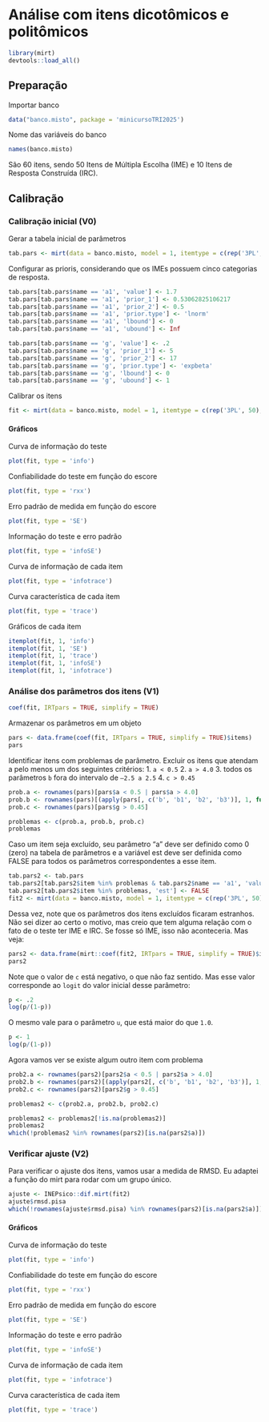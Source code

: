 # Análise com itens dicotômicos e politômicos

```r
library(mirt)
devtools::load_all()
```

## Preparação

Importar banco

```r
data("banco.misto", package = 'minicursoTRI2025')
```

Nome das variáveis do banco

```r
names(banco.misto)
```

São 60 itens, sendo 50 Itens de Múltipla Escolha (IME) e 10 Itens de Resposta Construída (IRC).

## Calibração

### Calibração inicial (V0)

Gerar a tabela inicial de parâmetros

```r
tab.pars <- mirt(data = banco.misto, model = 1, itemtype = c(rep('3PL', 50), rep('graded', 10)), TOL = 0.001, pars = 'values')
```

Configurar as prioris, considerando que os IMEs possuem cinco categorias de resposta.

```r
tab.pars[tab.pars$name == 'a1', 'value'] <- 1.7
tab.pars[tab.pars$name == 'a1', 'prior_1'] <- 0.53062825106217
tab.pars[tab.pars$name == 'a1', 'prior_2'] <- 0.5
tab.pars[tab.pars$name == 'a1', 'prior.type'] <- 'lnorm'
tab.pars[tab.pars$name == 'a1', 'lbound'] <- 0
tab.pars[tab.pars$name == 'a1', 'ubound'] <- Inf

tab.pars[tab.pars$name == 'g', 'value'] <- .2
tab.pars[tab.pars$name == 'g', 'prior_1'] <- 5
tab.pars[tab.pars$name == 'g', 'prior_2'] <- 17
tab.pars[tab.pars$name == 'g', 'prior.type'] <- 'expbeta'
tab.pars[tab.pars$name == 'g', 'lbound'] <- 0
tab.pars[tab.pars$name == 'g', 'ubound'] <- 1
```


Calibrar os itens

```r
fit <- mirt(data = banco.misto, model = 1, itemtype = c(rep('3PL', 50), rep('graded', 10)), TOL = 0.001, pars = tab.pars)
```

#### Gráficos

Curva de informação do teste

```r
plot(fit, type = 'info')
```

Confiabilidade do teste em função do escore

```r
plot(fit, type = 'rxx')
```

Erro padrão de medida em função do escore

```r
plot(fit, type = 'SE')
```

Informação do teste e erro padrão

```r
plot(fit, type = 'infoSE')
```

Curva de informação de cada item

```r
plot(fit, type = 'infotrace')
```

Curva característica de cada item

```r
plot(fit, type = 'trace')
```

Gráficos de cada item

```r
itemplot(fit, 1, 'info')
itemplot(fit, 1, 'SE')
itemplot(fit, 1, 'trace')
itemplot(fit, 1, 'infoSE')
itemplot(fit, 1, 'infotrace')
```

### Análise dos parâmetros dos itens (V1)

```r
coef(fit, IRTpars = TRUE, simplify = TRUE)
```

Armazenar os parâmetros em um objeto

```r
pars <- data.frame(coef(fit, IRTpars = TRUE, simplify = TRUE)$items)
pars
```

Identificar itens com problemas de parâmetro. Excluir os itens que atendam a pelo menos um dos seguintes critérios:
1. `a < 0.5`
2. `a > 4.0`
3. todos os parâmetros `b` fora do intervalo de `–2.5 a 2.5`
4. `c > 0.45`


```r
prob.a <- rownames(pars)[pars$a < 0.5 | pars$a > 4.0]
prob.b <- rownames(pars)[(apply(pars[, c('b', 'b1', 'b2', 'b3')], 1, function (x) all(x < -2.5 | x > 2.5, na.rm = TRUE)))]
prob.c <- rownames(pars)[pars$g > 0.45]

problemas <- c(prob.a, prob.b, prob.c)
problemas
```
Caso um item seja excluído, seu parâmetro “a” deve ser definido como 0 (zero) na tabela de parâmetros e a variável est deve ser definida como FALSE para todos os parâmetros correspondentes a esse item.

```r
tab.pars2 <- tab.pars
tab.pars2[tab.pars2$item %in% problemas & tab.pars2$name == 'a1', 'value'] <- 0
tab.pars2[tab.pars2$item %in% problemas, 'est'] <- FALSE
fit2 <- mirt(data = banco.misto, model = 1, itemtype = c(rep('3PL', 50), rep('graded', 10)), TOL = 0.001, pars = tab.pars2)
```
Dessa vez, note que os parâmetros dos itens excluídos ficaram estranhos. Não sei dizer ao certo o motivo, mas creio que tem alguma relação com o fato de o teste ter IME e IRC. Se fosse só IME, isso não aconteceria. Mas veja:
```r
pars2 <- data.frame(mirt::coef(fit2, IRTpars = TRUE, simplify = TRUE)$items)
pars2
```

Note que o valor de `c` está negativo, o que não faz sentido. Mas esse valor corresponde ao `logit` do valor inicial desse parâmetro:
```r
p <- .2
log(p/(1-p))
```

O mesmo vale para o parâmetro `u`, que está maior do que `1.0`.

```r
p <- 1
log(p/(1-p))
```

Agora vamos ver se existe algum outro item com problema

```r

prob2.a <- rownames(pars2)[pars2$a < 0.5 | pars2$a > 4.0]
prob2.b <- rownames(pars2)[(apply(pars2[, c('b', 'b1', 'b2', 'b3')], 1, function (x) all(x < -2.5 | x > 2.5, na.rm = TRUE)))]
prob2.c <- rownames(pars2)[pars2$g > 0.45]

problemas2 <- c(prob2.a, prob2.b, prob2.c)

problemas2 <- problemas2[!is.na(problemas2)]
problemas2
which(!problemas2 %in% rownames(pars2)[is.na(pars2$a)])
```
### Verificar ajuste (V2)

Para verificar o ajuste dos itens, vamos usar a medida de RMSD. Eu adaptei a função do mirt para rodar com um grupo único.

```r
ajuste <- INEPsico::dif.mirt(fit2)
ajuste$rmsd.pisa
which(!rownames(ajuste$rmsd.pisa) %in% rownames(pars2)[is.na(pars2$a)])
```

#### Gráficos

Curva de informação do teste

```r
plot(fit, type = 'info')
```

Confiabilidade do teste em função do escore

```r
plot(fit, type = 'rxx')
```

Erro padrão de medida em função do escore

```r
plot(fit, type = 'SE')
```

Informação do teste e erro padrão

```r
plot(fit, type = 'infoSE')
```

Curva de informação de cada item

```r
plot(fit, type = 'infotrace')
```

Curva característica de cada item

```r
plot(fit, type = 'trace')
```

